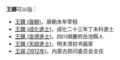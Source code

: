 '''王鐸'''可以指：
* [[王鐸_(唐朝)|王鐸 (唐朝)]]，唐朝末年宰相
* [[王鐸_(成化進士)|王鐸 (成化進士)]]，成化二十三年丁未科進士
* [[王鐸_(宣德進士)|王鐸 (宣德進士)]]，四川順慶府岳池縣人
* [[王鐸_(天啟進士)|王鐸 (天啟進士)]]，明末清初书画家
* [[王铎_(1912年)|王铎 (1912年)]]，内蒙古顾问委员会主任

{{disambig|D铎|Cat=二字王姓人名消歧义}}